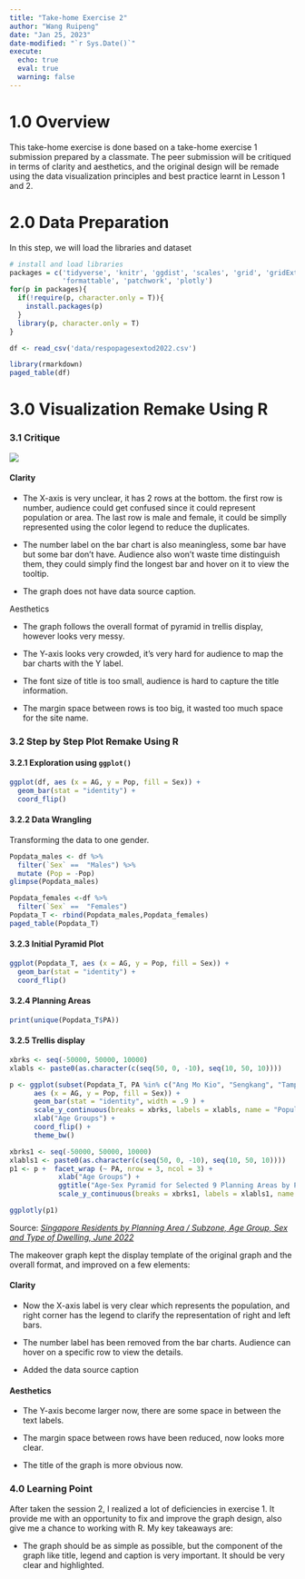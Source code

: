 ```yaml
---
title: "Take-home Exercise 2"
author: "Wang Ruipeng"
date: "Jan 25, 2023"
date-modified: "`r Sys.Date()`"
execute: 
  echo: true
  eval: true
  warning: false
---
```


# 1.0 Overview

This take-home exercise is done based on a take-home exercise 1 submission prepared by a classmate. The peer submission will be critiqued in terms of clarity and aesthetics, and the original design will be remade using the data visualization principles and best practice learnt in Lesson 1 and 2.

# 2.0 Data Preparation

In this step, we will load the libraries and dataset

```r
# install and load libraries 
packages = c('tidyverse', 'knitr', 'ggdist', 'scales', 'grid', 'gridExtra',
             'formattable', 'patchwork', 'plotly')
for(p in packages){
  if(!require(p, character.only = T)){
    install.packages(p)
  }
  library(p, character.only = T)
}
```

```r
df <- read_csv('data/respopagesextod2022.csv')
```

```r
library(rmarkdown)
paged_table(df)
```

# 3.0 Visualization Remake Using R

### 3.1 Critique

![](pic/original.png){fig-align="center"}

#### Clarity

-   The X-axis is very unclear, it has 2 rows at the bottom. the first row is number, audience could get confused since it could represent population or area. The last row is male and female, it could be simplly represented using the color legend to reduce the duplicates.

-   The number label on the bar chart is also meaningless, some bar have but some bar don't have. Audience also won't waste time distinguish them, they could simply find the longest bar and hover on it to view the tooltip.

-   The graph does not have data source caption.

Aesthetics

-   The graph follows the overall format of pyramid in trellis display, however looks very messy.

-   The Y-axis looks very crowded, it's very hard for audience to map the bar charts with the Y label.

-   The font size of title is too small, audience is hard to capture the title information.

-   The margin space between rows is too big, it wasted too much space for the site name.

### 3.2 Step by Step Plot Remake Using R 

#### 3.2.1 Exploration using `ggplot()`

```r
ggplot(df, aes (x = AG, y = Pop, fill = Sex)) +
  geom_bar(stat = "identity") +
  coord_flip()
```

#### 3.2.2 Data Wrangling

Transforming the data to one gender.

```r
Popdata_males <- df %>%
  filter(`Sex` ==  "Males") %>%
  mutate (Pop = -Pop)
glimpse(Popdata_males)
```

```r
Popdata_females <-df %>%
  filter(`Sex` ==  "Females") 
Popdata_T <- rbind(Popdata_males,Popdata_females)
paged_table(Popdata_T)
```

#### 3.2.3 Initial Pyramid Plot 

```r
ggplot(Popdata_T, aes (x = AG, y = Pop, fill = Sex)) +
  geom_bar(stat = "identity") +
  coord_flip()
```

#### 3.2.4 Planning Areas

```r
print(unique(Popdata_T$PA))
```

#### 3.2.5 Trellis display

```r
xbrks <- seq(-50000, 50000, 10000)
xlabls <- paste0(as.character(c(seq(50, 0, -10), seq(10, 50, 10))))

p <- ggplot(subset(Popdata_T, PA %in% c("Ang Mo Kio", "Sengkang", "Tampines", "Jurong East", "Bishan", "Woodlands","Yishun","Punggol","Outram")), 
      aes (x = AG, y = Pop, fill = Sex)) +
      geom_bar(stat = "identity", width = .9 ) +
      scale_y_continuous(breaks = xbrks, labels = xlabls, name = "Population Size ('000)") +
      xlab("Age Groups") +
      coord_flip() +
      theme_bw() 
```

```r
xbrks1 <- seq(-50000, 50000, 10000)
xlabls1 <- paste0(as.character(c(seq(50, 0, -10), seq(10, 50, 10))))
p1 <- p +  facet_wrap (~ PA, nrow = 3, ncol = 3) + 
            xlab("Age Groups") +
            ggtitle("Age-Sex Pyramid for Selected 9 Planning Areas by Population")+
            scale_y_continuous(breaks = xbrks1, labels = xlabls1, name = "Population Size ('000)")

ggplotly(p1)
```

Source: [*Singapore Residents by Planning Area / Subzone, Age Group, Sex and Type of Dwelling, June 2022*](https://www.singstat.gov.sg/)

The makeover graph kept the display template of the original graph and the overall format, and improved on a few elements:

#### Clarity

-   Now the X-axis label is very clear which represents the population, and right corner has the legend to clarify the representation of right and left bars.

-   The number label has been removed from the bar charts. Audience can hover on a specific row to view the details.

-   Added the data source caption

#### Aesthetics

-   The Y-axis become larger now, there are some space in between the text labels.

-   The margin space between rows have been reduced, now looks more clear.

-   The title of the graph is more obvious now.

### 4.0 Learning Point

After taken the session 2, I realized a lot of deficiencies in exercise 1. It provide me with an opportunity to fix and improve the graph design, also give me a chance to working with R. My key takeaways are:

-   The graph should be as simple as possible, but the component of the graph like title, legend and caption is very important. It should be very clear and highlighted.
